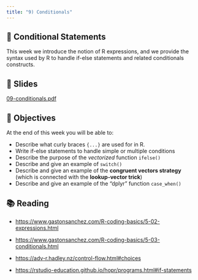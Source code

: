 ```yaml
---
title: "9) Conditionals"
---
```



## 📖 Conditional Statements

This week we introduce the notion of R expressions, and we provide the syntax 
used by R to handle if-else statements and related conditionals constructs.



## 📰 Slides

[09-conditionals.pdf](../slides/09-conditionals.pdf)



## 🎯 Objectives

At the end of this week you will be able to:

- Describe what curly braces `{...}` are used for in R.
- Write if-else statements to handle simple or multiple conditions
- Describe the purpose of the _vectorized_ function `ifelse()`
- Describe and give an example of `switch()`
- Describe and give an example of the __congruent vectors strategy__ (which is connected with the __lookup-vector trick__)
- Describe and give an example of the "dplyr" function `case_when()`



## 📚 Reading

- <a href="https://www.gastonsanchez.com/R-coding-basics/5-02-expressions.html" target="_blank">https://www.gastonsanchez.com/R-coding-basics/5-02-expressions.html</a>

- <a href="https://www.gastonsanchez.com/R-coding-basics/5-03-conditionals.html" target="_blank">https://www.gastonsanchez.com/R-coding-basics/5-03-conditionals.html</a>

- <a href="https://adv-r.hadley.nz/control-flow.html#choices" target="_blank">https://adv-r.hadley.nz/control-flow.html#choices</a>

- <a href="https://rstudio-education.github.io/hopr/programs.html#if-statements" target="_blank">https://rstudio-education.github.io/hopr/programs.html#if-statements</a>


